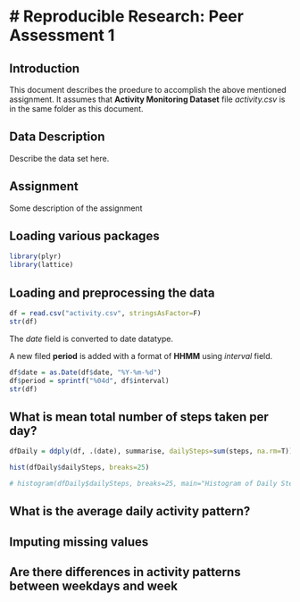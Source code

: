 # Reproducible Research: Peer Assessment 1
==========================================

## Introduction

This document describes the proedure to accomplish the above mentioned assignment. It assumes that **Activity Monitoring Dataset** file *activity.csv* is in the same folder as this document.  

## Data Description

Describe the data set here.  

## Assignment

Some description of the assignment

## Loading various packages

```r
library(plyr)
library(lattice)
```


## Loading and preprocessing the data


```r
df = read.csv("activity.csv", stringsAsFactor=F)
str(df)
```

The *date* field is converted to date datatype.  

A new filed **period** is added with a format of **HHMM** using *interval* field.  

```r
df$date = as.Date(df$date, "%Y-%m-%d")
df$period = sprintf("%04d", df$interval)
str(df)
```

## What is mean total number of steps taken per day?
```r
dfDaily = ddply(df, .(date), summarise, dailySteps=sum(steps, na.rm=T))
```

```r
hist(dfDaily$dailySteps, breaks=25)
```

```r
# histogram(dfDaily$dailySteps, breaks=25, main="Histogram of Daily Steps Taken", xlab="Daily Total Steps", ylab="Frequency")
```

## What is the average daily activity pattern?


## Imputing missing values


## Are there differences in activity patterns between weekdays and week


